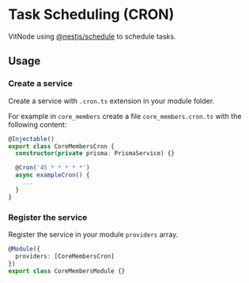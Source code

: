 
# Task Scheduling (CRON)

VitNode using [@nestjs/schedule](https://docs.nestjs.com/techniques/task-scheduling) to schedule tasks.

## Usage

<Steps>

### Create a service

Create a service with `.cron.ts` extension in your module folder.

For example in `core_members` create a file `core_members.cron.ts` with the following content:

```ts
@Injectable()
export class CoreMembersCron {
  constructor(private prisma: PrismaService) {}

  @Cron('45 * * * * *')
  async exampleCron() {
    ...
  }
}
```

### Register the service

Register the service in your module `providers` array.

```ts
@Module({
  providers: [CoreMembersCron]
})
export class CoreMembersModule {}
```

</Steps>
